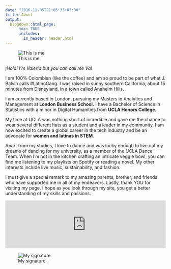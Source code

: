 ```yaml
---
date: "2016-11-05T21:05:33+05:30"
title: About
output:
  blogdown::html_page:
      toc: TRUE
      includes:
        in_header: header.html
---
```


![This is me][1]

*¡Hola! I'm Valeria but you can call me Val*

I am 100% Colombian (like the coffee) and am so proud to be part of what J. Balvin calls #LatinoGang. I was raised in sunny southern California, about 15 minutes from Disneyland, in a town called Anaheim Hills.

I am currently based in London, pursuing my Masters in Analytics and Management at **London Business School.** I have a Bachelor of Science in Statistics with a minor in Digital Humanities from **UCLA Honors College**. 

My time at UCLA was nothing short of incredible and gave me the chance to wear several different hats as a student and a leader in my community. I am now excited to create a global career in the tech industry and be an advocate for **women and latinas in STEM**. 

Apart from my studies, I love to dance and was lucky enough to live out my dreams of dancing for my university, as a member of the UCLA Dance Team. When I'm not in the kitchen crafting an intricate veggie bowl, you can find me listening to my playlists on Spotify or reading a novel. My other interests include live music, sustainability, and fashion. 

I must give a special remark to my amazing parents, brother, and friends who have supported me in all of my endeavors. Lastly, thank YOU for visiting my page. I hope as you look through my site, you get a better understanding of my skills and passions.

<iframe style="margin:0 auto; min-width: 100%;" src="https://open.spotify.com/embed/playlist/11b74JyIdC6gJ9iRMlaDK2" scrolling="no" frameborder="no"></iframe>

<!-- <iframe style="margin:0 auto; min-width: 100%;" id="s3_ex12_pipe_select" class="interactive" src="https://kchristodoulou.shinyapps.io/s3_ex12_pipe_select" scrolling="no" frameborder="no"></iframe> -->

![My signature][2]

[1]: /img/headshot.jpg
[2]: /img/valeriasignature.png

